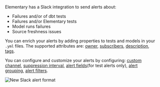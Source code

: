 Elementary has a Slack integration to send alerts about:

- Failures and/or of dbt tests
- Failures and/or Elementary tests
- Model runs failures
- Source freshness issues

You can enrich your alerts by adding properties to tests and models in your `.yml` files.
The supported attributes are: [owner](/guides/alerts-configuration#owner), [subscribers](/guides/alerts-configuration#subscribers), [description](/guides/alerts-configuration#test-description), [tags](/guides/alerts-configuration#tags).

You can configure and customize your alerts by configuring:
[custom channel](/guides/alerts-configuration#custom-channel), [suppression interval](/guides/alerts-configuration#suppression_interval), [alert fields](/guides/alerts-configuration#alert_fields)(for test alerts only), [alert grouping](/guides/alerts-configuration#group-alerts-by-table), [alert filters](/guides/alerts-configuration#filter-alerts).

<Frame>
  <div className="dark:bg-white rounded-md p-4">
    <img
      src="https://res.cloudinary.com/diuctyblm/image/upload/v1686642474/slack_alert_gshqdm.png"
      alt="New Slack alert format"
    />
  </div>
</Frame>